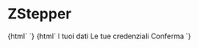 
<Meta
  title="Indicators/Stepper"
  component="z-stepper"
/>

# ZStepper

<Preview>
  <Story name="Initial">
    {html`<z-stepper>
      <z-stepper-item
        index="1"
        pressed
      ></z-stepper-item>
      <z-stepper-item
        index="2"
        disabled
      ></z-stepper-item>
      <z-stepper-item
        index="3"
        disabled
      ></z-stepper-item>
    </z-stepper>`}
  </Story>
</Preview>

<Preview>
  <Story name="Completed">
    {html`<z-stepper>
      <z-stepper-item index="1">I tuoi dati</z-stepper-item>
      <z-stepper-item index="2">Le tue credenziali</z-stepper-item>
      <z-stepper-item
        index="3"
        pressed
        >Conferma</z-stepper-item
      >
    </z-stepper>`}
  </Story>
</Preview>

